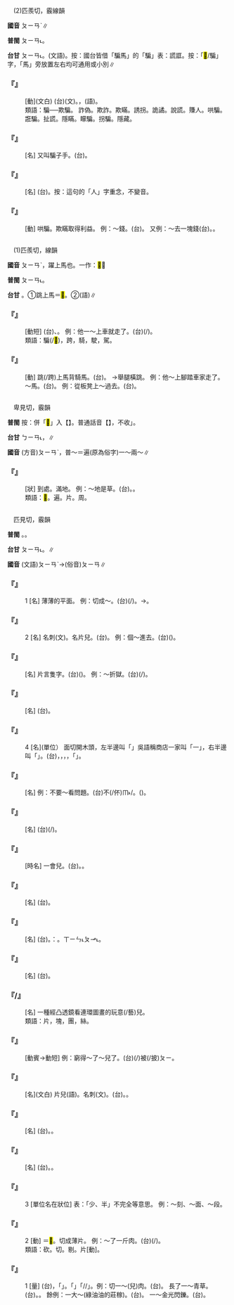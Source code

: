 
=={{ruby|騙|ㄆㄧㄢˋ}}==

　(2)匹羨切，霰線韻

'''國音''' <rt>ㄆㄧㄢˋ</rt>∥

'''普閩''' <rt>ㄆㄧㄢ˪</rt>。

'''台甘''' <rt>ㄆㄧㄢ˪</rt>。(文語)。按：國台皆借「騙馬」的「騙」表：謊誆。按：「<mark>&#xf9074;</mark>/騙」字，「馬」旁放置左右均可通用或小別∥

    

==='''『{{ruby|誆|ㄎㄨㄤ}}{{ruby|騙|ㄆㄧㄢˋ}}』'''===
: [動](文白) (台)(文){{ruby|誆|ㄍㆲ˪}}{{ruby|騙|ㄆㄧㄢ˪}}。{{ruby|諞|ㄅㄧㄢˋ}}，{{ruby|瞞|ㄇㄨㄚˊ}}(語)。
:類語：騙──欺騙。 詐偽。欺詐。欺瞞。誘拐。詭譎。說謊。賺人。哄騙。誑騙。扯謊。隱瞞。矇騙。拐騙。隱藏。
:
    

==='''『{{ruby|騙|ㄆㄧㄢˋ}}{{ruby|子|·ㄗˇ}}』'''===
: [名] 又叫騙子手。(台){{ruby|拐|ㄍㄨㄞˋ}}{{ruby|通|ㄊㆲ}}{{ruby|仔|ㄚ}}。
    

==='''『{{ruby|騙|ㄆㄧㄢˋ}}{{ruby|局|ㄐㄩˊ}}』'''===
: [名] (台){{ruby|騙|ㄆㄧㄢ˪}}{{ruby|人|ㄌㄤˊ}}{{ruby|丌|·ㆥˊ}}{{ruby|設|ㄒㄧㄚㆵ}}{{ruby|計|ㄍㆤ˪}}。按：這句的「人」字重念，不變音。
    

==='''『{{ruby|騙|ㄆㄧㄢˋ}}』'''===
: [動] 哄騙。欺瞞取得利益。 例：～錢。(台){{ruby|騙|ㄆㄧㄢ˪}}{{ruby|錢|ㄐㆪˊ}}。 又例：～去一塊錢(台){{ruby|騙|ㄆㄧㄢ˪}}{{ruby|去|ㄎㄧ˪}}{{ruby|一|ㄐㄧㆵ ͘}}{{ruby|棵|ㄎㆦ}}{{ruby|銀|ㆣㄨㄣˊ}}{{ruby|/|ㆣㄧㄣˊ}}。{{ruby|諞|ㄅㄧㄢˋ}}{{ruby|我|ㆣㄨㄚˋ}}{{ruby|一|ㄐㄧㆵ ͘}}{{ruby|棵|ㄎㆦ}}{{ruby|銀|ㆣㄧㄣˊ}}{{ruby|/|ㆣㄨㄣˊ}}。
    

=={{ruby|騙|ㄆㄧㄢˋ}}==

　(1)匹羨切，線韻

'''國音''' <rt>ㄆㄧㄢˋ</rt>，躍上馬也。一作：<mark>&#xf9074;</mark>∥

'''普閩''' <rt>ㄆㄧㄢ˪</rt>。

'''台甘''' {{ruby|(文)|ㄆㄧㄢ˪}}。①跳上馬＝<mark>&#xf9074;</mark>。②{{ruby|誆|ㄎㆲ˪}}{{ruby|/|ㄍㆲ˪}}{{ruby|騙|ㄆㄧㄢ˪}}(語)∥

    

==='''『{{ruby|騙|ㄆㄧㄢˋ}}{{ruby|腿|ㄊㄨㄟˇ}}{{ruby|兒|ㄦ}}』'''===
: [動短] (台){{ruby|一|ㄐㄧㆵ ͘}}{{ruby|爿|ㄅㄧㄥˊ}}{{ruby|骹|ㄎㄚ}}{{ruby|舉|ㆣㄧㄚㆷ ͘}}{{ruby|高|ㄍㄨㄢˊ}}{{ruby|跨|ㄏㆩ˫}}{{ruby|過|ㄍㆤ˪}}{{ruby|/|ㄍㄨㆤ˪}}{{ruby|去|ㄎㄧ˪}}{{ruby|騎|ㄎㄧㄚˊ}}{{ruby|<mark>&#xffa4f;</mark>|ㄉㄧㆰ˪}}{{ruby|牛|ㆣㄨˊ}}、{{ruby|馬|ㆠㆤˋ}}{{ruby|骹|ㄎㄚ}}{{ruby|脊|ㄐㄧㄚㆷ}}{{ruby|或|ㄧㄚㆷ ͘}}{{ruby|是|ㄒㄧ˫}}{{ruby|自|ㄗㄨ˫}}{{ruby|轉|ㄗㄨㄢˋ}}{{ruby|車|ㄑㄧㄚ}}{{ruby|頂|ㄉㄧㄥˋ}}。 例：他一～上車就走了。(台){{ruby|伊|ㄧ}}{{ruby|跨|ㄏㆩ˫}}{{ruby|起|ㄎㄧ˪}}{{ruby|去|·ㄎㄧ˪}}{{ruby|→|ㄌㄧ}}{{ruby|車|ㄑㄧㄚ}}{{ruby|頂|ㄉㄧㄥˋ}}{{ruby|著|ㄉㄧㄜㆷ}}(/{{ruby|都|ㄉㄜ˫}}){{ruby|去|ㄎㄧ˪}}{{ruby|喇|ㄌㄚ˪}}。
:類語：騙(/<mark>&#xf9074;</mark>)，跨，騎，駛，駕。
:
    

==='''『{{ruby|騙|ㄆㄧㄢˋ}}』'''===
: [動] 跳(/跨)上馬背騎馬。(台){{ruby|跳|ㄊㄧㄠ˪}}{{ruby|上|ㄐㄧㆫ˫}}{{ruby|/|ㄐㄧㆧ˫}}{{ruby|馬|ㆠㆤˋ}}{{ruby|骹|ㄎㄚ}}{{ruby|脊|ㄐㄧㄚㆷ}}{{ruby|騎|ㄎㄧㄚˊ}}{{ruby|馬|ㆠㆤˋ}}。 →舉腿橫跳。 例：他～上腳踏車家走了。～馬。(台){{ruby|跳|ㄊㄧㄠ˪}}{{ruby|跨|ㄏㆩ˫}}{{ruby|起|ㄎㄧ˪}}{{ruby|去|ㄎㄧˋ}}{{ruby|馬|ㆠㆤˋ}}{{ruby|骹|ㄎㄚ}}{{ruby|脊|ㄐㄧㄚㆷ}}。 例：從板凳上～過去。(台){{ruby|跨|ㄏㆩ˫}}{{ruby|過|ㄍㆤ˪}}{{ruby|/|ㄍㄨㆤ˪}}{{ruby|椅|ㄧˋ}}{{ruby|條|ㄌㄧㄠˊ}}。
    

=={{ruby|<mark>&#xffbe7;</mark>|ㄆㄧㄢˋ}}==

　卑見切，霰韻

'''普閩''' 按：併「<mark>&#xffbe7;</mark>」入【{{ruby|遍|ㄅㄧㄢˋ}}】。普通話音【{{ruby|<mark>&#xffbe7;</mark>|ㄅㄧㄢˋ}}】，不收{{ruby|「|ㄆㄧㄢˋ}}」。

'''台甘''' <rt>ㄅㄧㄢ˪</rt>{{ruby|→|ㄆㄧㄢ˪}}，{{ruby|普|ㄆㆦˋ}}{{ruby|<mark>&#xffbe7;</mark>|ㄆㄧㄢ˪}}∥

'''國音''' (方音)<rt>ㄆㄧㄢˋ</rt>，普～{{ruby|。|ㄅㄧㄢˋ}}＝遍(原為俗字)一～兩～∥

    

==='''『{{ruby|<mark>&#xffbe7;</mark>|ㄆㄧㄢˋ}}』'''===
: [狀] 到處。滿地。 例：～地是草。(台){{ruby|滿|ㄇㄨㄚˋ}}{{ruby|四|ㄒㄧ˪}}{{ruby|界|ㄍㆤ˪}}{{ruby|/|ㄍㄨㆤ˪}}{{ruby|攏|ㄌㆲˋ}}{{ruby|是|ㄒㄧ˫}}{{ruby|草|ㄘㄠˋ}}。{{ruby|一|ㄐㄧㆵ ͘}}{{ruby|四|ㄒㄧ˪}}{{ruby|過|ㄍㆤ˪}}{{ruby|/|ㄍㄨㆤ˪}}{{ruby|全|ㄗㄨㄢˊ}}{{ruby|草|ㄘㄠˋ}}{{ruby|仔|ㄚ}}{{ruby|了|ㄌㄧㄠˋ}}{{ruby|了|ㄌㄧㄠˋ}}。
:類語：<mark>&#xffbe7;</mark>。遍。片。周。
:
    

=={{ruby|片|ㄆㄧㄢˋ}}==

　匹見切，霰韻

'''普閩''' {{ruby|(文)|ㄆㄧㄢ˪}}。{{ruby|(白)|ㄆㆪ˪}}。

'''台甘''' <rt>ㄆㄧㄢ˪</rt>。{{ruby|(語)|ㄆㆪ˪}}∥

'''國音''' (文語)<rt>ㄆㄧㄢˋ</rt>→(俗音)<rt>ㄆㄧㄢ</rt>∥

    

==='''『{{ruby|片|ㄆㄧㄢˋ}}{{ruby|兒|ㄦ}}』'''===
:1  [名] 薄薄的平面。 例：切成～。(台){{ruby|切|ㄑㄧㄚㆵ}}{{ruby|做|ㄗㄨㆤ˪}}{{ruby|/|ㄗㄜ˪}}{{ruby|一|ㄐㄧㆵ ͘}}{{ruby|片|ㄆㆪ˪}}{{ruby|一|ㄐㄧㆵ ͘}}{{ruby|片|ㄆㆪ˪}}{{ruby|薄|ㄅㄜㆷ ͘}}{{ruby|薄|ㄅㄜㆷ ͘}}(/{{ruby|薄|ㄅㄜㆷ ͘}}{{ruby|薄|ㄅㄜㆷ ͘}}{{ruby|一|ㄐㄧㆵ ͘}}{{ruby|片|ㄆㆪˋ}}{{ruby|一|ㄐㄧㆵ ͘}}{{ruby|片|ㄆㆪ˪}})。→{{ruby|切|ㄑㄧㄚㆵ}}{{ruby|做|ㄗㄨㆤ˪}}{{ruby|/|ㄗㄜ˪}}{{ruby|片|ㄆㆪ˪}}。
    

==='''『{{ruby|片|ㄆㄧㄢˋ}}{{ruby|兒|ㄦ}}』'''===
:2  [名] 名刺(文)。名片兒。(台){{ruby|名|ㆠㄧㄥˊ}}{{ruby|刺|ㄑㄧ˪}}。 例：{{ruby|遞|ㄉㄧˋ}}個～進去。(台){{ruby|交|ㄍㄠ}}{{ruby|出|ㄘㄨㆵ}}{{ruby|名|ㆠㄧㄥˊ}}{{ruby|刺|ㄑㄧ˪}}({{ruby|<mark>&#xffa49;</mark>|ㆠㆤㆷ}}{{ruby|/|ㆠㄨㆤㆷ}}{{ruby|求|ㄍㄧㄨˊ}}{{ruby|見|ㄍㆪ˪}}{{ruby|面|ㆠㄧㄣ˫}})。
    

==='''『{{ruby|片|ㄆㄧㄢˋ}}{{ruby|言|ㄧㄢˊ}}』'''===
: [名] 片言隻字。(台){{ruby|一|ㄐㄧㆵ ͘}}{{ruby|半|ㄅㄨㆩ˪}}{{ruby|句|ㄍㄨ˪}}({{ruby|好|ㄏㄜˋ}}){{ruby|話|ㄨㆤ˫}}。 例：～折獄。(台){{ruby|簡|ㄍㄢ}}{{ruby|捷|ㄐㄧㄚㆵ ͘}}{{ruby|一|ㄐㄧㆵ ͘}}{{ruby|句|ㄍㄨ˪}}{{ruby|著|ㄉㄧㄜㆷ}}(/{{ruby|都|ㄉㄜ˫}}){{ruby|會|ㄨㆤ˫}}{{ruby|/|ㆤ˫}}{{ruby|得|ㄉㄧㆤㆶ}}{{ruby|/|ㄉㄧㆵ}}{{ruby|通|ㄊㄤ}}{{ruby|斷|ㄉㄨㄢ˪}}{{ruby|案|ㄢ˪}}{{ruby|判|ㄆㄨㆩ˪}}{{ruby|決|ㄍㄨㄚㆵ}}{{ruby|清|ㄑㄧㄥ}}{{ruby|楚|ㄘㄜˋ}}。
    

==='''『{{ruby|薄|ㄅㄛˊ}}{{ruby|/|ㄅㄠˊ}}{{ruby|片|ㄆㄧㄢˋ}}』'''===
: [名] (台){{ruby|薄|ㄅㄜㆷ ͘}}{{ruby|片|ㄆㆪ˪}}。
    

==='''『{{ruby|片|ㄆㄧㄢˋ}}』'''===
:4  [名](單位） {{ruby|縱|ㄗㄨㄥ}}面切開木頭，左半邊叫「{{ruby|爿|ㄑㄧㄤˊ}}{{ruby|/|ㄅㄢˋ}}」吳語稱商店一家叫「一{{ruby|爿|ㄅㄢˋ}}」，右半邊叫「{{ruby|片|ㄆㄧㄢˋ}}」。(台){{ruby|一|ㄐㄧㆵ ͘}}{{ruby|塊|ㄉㆤ˪}}{{ruby|柴|ㄘㄚˊ}}，{{ruby|剖|ㄆㄨㄚ˪}}{{ruby|做|ㄗㄜ˪}}{{ruby|/|ㄗㄨㆤ˪}}{{ruby|對|ㄉㄨㄧ˪}}{{ruby|半|ㄅㄨㆩ˪}}，{{ruby|倒|ㄉㄜˋ}}{{ruby|爿|ㄅㄧㄥˊ}}，{{ruby|叫|ㄍㄧㄜ˪}}{{ruby|做|ㄗㄜ˪}}{{ruby|/|ㄗㄨㆤ˪}}{{ruby|爿|ㄅㄧㄥˊ}}，{{ruby|正|ㄐㄧㆩ˪}}{{ruby|爿|ㄅㄧㄥˊ}}{{ruby|叫|ㄍㄧㄜ˪}}{{ruby|做|ㄗㄨㆤ˪}}{{ruby|/|ㄗㄜ˪}}「{{ruby|片|ㄆㄧㄢ˪}}{{ruby|/|ㄆㆪ˪}}」。
    

==='''『{{ruby|片|ㄆㄧㄢˋ}}{{ruby|面|ㄇㄧㄢˋ}}』'''===
: [名] 例：不要～看問題。(台)不(/伓)<rt>ㆬ˫</rt>{{ruby|通|ㄊㄤ}}{{ruby|看|ㄎㄨㆩ˪}}{{ruby|孤|ㄍㆦ}}{{ruby|一|ㄐㄧㆵ ͘}}{{ruby|爿|ㄅㄧㄥˊ}}/{{ruby|歸|ㄍㄨㄧ}}{{ruby|爿|ㄅㄧㄥˊ}}。({{ruby|雙|ㄒㄧㄤ}}{{ruby|爿|ㄅㄧㄥˊ}}{{ruby|則|ㄐㄧㄚㆷ}}{{ruby|是|ㄒㄧ˫}}{{ruby|整|ㄐㄧㄥˋ}}{{ruby|個|ㄍㄜ˪}})。
    

==='''『{{ruby|片|ㄆㄧㄢˋ}}{{ruby|段|ㄉㄨㄢˋ}}』'''===
: [名] (台){{ruby|無|ㆠㄜˊ}}{{ruby|完|ㄨㄢˊ}}{{ruby|全|ㄗㄨㄢˊ}}{{ruby|丌|·ㆥˊ}}{{ruby|一|ㄐㄧㆵ ͘}}{{ruby|小|ㄒㄧㄜˋ}}{{ruby|節|ㄗㄚㆵ}}(/{{ruby|段|ㄉㄨㆩ˫}})。
    

==='''『{{ruby|片|ㄆㄧㄢˋ}}{{ruby|刻|ㄎㄜˋ}}』'''===
: [時名] 一會兒。(台){{ruby|無|ㆠㄜˊ}}{{ruby|長|ㄉㆭˊ}}{{ruby|丌|·ㆥˊ}}{{ruby|時|ㄒㄧˊ}}{{ruby|間|ㄍㄢ}}。{{ruby|一|ㄐㄧㆵ ͘}}{{ruby|霎|ㄉㄧㄚㆴ ͘}}{{ruby|久|ㄍㄨˋ}}{{ruby|仔|ㄚ}}。
    

==='''『{{ruby|鐵|ㄊㄧㄝˇ}}{{ruby|片|ㄆㄧㄢˋ}}{{ruby|子|·ㄗˇ}}』'''===
: [名] (台){{ruby|鐵|ㄊㄧㆷ}}{{ruby|鉼|ㄆㄧㆩˋ}}。
    

==='''『{{ruby|明|ㄇㄧㄥˊ}}{{ruby|信|ㄒㄧㄣˋ}}{{ruby|片|ㄆㄧㄢˋ}}』'''===
: [名] (台){{ruby|光|ㄍㆭ}}{{ruby|批|ㄆㆤ}}{{ruby|/|ㄆㄨㆤ}}。{{ruby|對|ㄉㄨㄧ˪}}：{{ruby|密|ㆠㄚㆵ ͘}}{{ruby|批|ㄆㆤ}}{{ruby|/|ㄆㄨㆤ}}。{{ruby|→|ㆠㄧㄥˊ}}<rt>ㄒㄧㄣ˪</rt><rt>ㄆㆪ˪</rt>。
    

==='''『{{ruby|洋|ㄧㄤˊ}}{{ruby|鐵|ㄊㄧㄝˇ}}{{ruby|片|ㄆㄧㄢˋ}}』'''===
: [名] (台){{ruby|亞|ㄚ}}{{ruby|鉛|ㄧㄢˊ}}{{ruby|鉼|ㄆㄧㆩˋ}}。
    

==='''『{{ruby|拉|ㄌㄚ}}{{ruby|洋|ㄧㄤˊ}}{{ruby|片|ㄆㄧㄢˋ}}/{{ruby|拉|ㄌㄚ}}{{ruby|洋|ㄧㄤˊ}}{{ruby|片|ㄆㄧㄢˋ}}{{ruby|兒|ㄦ}}』'''===
: [名] 一種經凸透鏡看連環圖畫的玩意(/藝)兒。
:類語：片，塊，團，絲。
:
    

==='''『{{ruby|披|ㄆㄧ}}{{ruby|片|ㄆㄧㄢˋ}}』'''===
: [動賓→動短] 例：窮得～了～兒了。(台){{ruby|窮|ㄍㄧㄥˊ}}(/{{ruby|散|ㄙㄢ˪}}){{ruby|<mark>&#xffa42;</mark>|ㄍㄚㆷ}}被(/披)<rt>ㄆㄧ</rt>{{ruby|<mark>&#xffc4f;</mark>|ㄇㄨㄚ˫}}{{ruby|布|ㄅㆦ˪}}{{ruby|袋|ㄉㆤ˫}}{{ruby|做|ㄗㄨㆤ˪}}{{ruby|/|ㄗㄜ˪}}{{ruby|乞|ㄎㄧㆵ}}{{ruby|食|ㄐㄧㄚㆷ ͘}}。
    

==='''『{{ruby|名|ㄇㄧㄥˊ}}{{ruby|片|ㄆㄧㄢˋ}}』'''===
: [名](文白) 片兒(語)。名刺(文)。(台){{ruby|名|ㆠㄧㄥˊ}}{{ruby|刺|ㄑㄧ˪}}。{{ruby|名|ㄇㄧㄚˊ}}{{ruby|片|ㄆㆪ˪}}。
    

==='''『{{ruby|木|ㄇㄨˋ}}{{ruby|片|ㄆㄧㄢˋ}}』'''===
: [名] (台){{ruby|柴|ㄔㄚˊ}}{{ruby|爿|ㄅㄧㄥˊ}}。{{ruby|細|ㄙㄨㆤ˪}}{{ruby|/|ㄙㆥ˪}}{{ruby|塊|ㄉㆤ˪}}{{ruby|枋|ㄅㄤ}}{{ruby|仔|ㄚ}}。
    

==='''『{{ruby|肉|ㄖㄡˋ}}{{ruby|片|ㄆㄧㄢˋ}}』'''===
: [名] (台){{ruby|薄|ㄅㄜㆷ ͘}}{{ruby|肉|ㆠㄚㆷ}}。{{ruby|肉|ㆠㄚㆷ}}{{ruby|片|ㄆㆪ˪}}。
    

==='''『{{ruby|片|ㄆㄧㄢˋ}}』'''===
:3  [單位名在狀位] 表：「少、半」不完全等意思。 例：～刻、～面、～段。
    

==='''『{{ruby|片|ㄆㄧㄢˋ}}』'''===
:2  [動] ＝<mark>&#xffc4d;</mark>。切成薄片。 例：～了一斤肉。(台){{ruby|<mark>&#xffc4e;</mark>|ㄆㄨㆤ}}(/{{ruby|<mark>&#xf9073;</mark>|ㄌㄧㄜˊ}}){{ruby|一|ㄐㄧㆵ ͘}}{{ruby|斤|ㄍㄧㄣ}}{{ruby|/|ㄍㄨㄣ}}{{ruby|肉|ㆠㄚㆷ}}。
:類語：砍。切。剔。片[動]。
:
    

==='''『{{ruby|片|ㄆㄧㄢˋ}}』'''===
:1  [量] (台){{ruby|平|ㄅㆥˊ}}{{ruby|/|ㄅㆪˊ}}{{ruby|面|ㆠㄧㄣ˫}}{{ruby|薄|ㄅㄜㆷ ͘}}{{ruby|薄|ㄅㄜㆷ ͘}}{{ruby|或|ㄧㄚㆷ ͘}}{{ruby|有|ㄨ˫}}{{ruby|相|ㄒㄧㄤ}}{{ruby|當|ㄉㆲ}}{{ruby|丌|·ㆥˊ}}{{ruby|面|ㆠㄧㄢ˫}}{{ruby|積|ㄐㄧㆤㆶ}}{{ruby|丌|·ㆥˊ}}，{{ruby|用|ㄧㆲ˫}}{{ruby|/|ㄧㄥ˪}}「{{ruby|片|ㄆㄧㄢˋ}}」{{ruby|做|ㄗㄨㆤ˪}}{{ruby|/|ㄗㄜ˪}}{{ruby|量|ㄌㄧㆲ˫}}{{ruby|詞|ㄙㄨˊ}}。{{ruby|台|ㄉㄞˊ}}{{ruby|語|ㆣㄨˋ}}{{ruby|/|ㆣㄧˋ}}{{ruby|分|ㄅㄨㄣ}}{{ruby|為|ㄨㄧˊ}}「{{ruby|片|ㄆㆪ˪}}」{{ruby|及|ㄍㄚㆴ}}「{{ruby|片|ㄆㄧㄢ˪}}/{{ruby|遍|ㄆㄧㄢ˪}}{{ruby|←|ㄅㄧㄢ˪}}/{{ruby|<mark>&#xf9062;</mark>|ㄆㄧㄢ˪}}」。例：切一～(兒)肉。(台){{ruby|切|ㄑㄧㄚㆵ}}{{ruby|一|ㄐㄧㆵ ͘}}{{ruby|片|ㄆㆪ˪}}{{ruby|肉|ㆠㄚㆷ}}。 長了一～青草。(台){{ruby|發|ㄏㄨㄚㆵ}}{{ruby|歸|ㄍㄨㄧ˫}}{{ruby|遍|ㄆㄧㄢ˪}}{{ruby|丌|·ㆥˊ}}{{ruby|青|ㄘㆥ}}{{ruby|/|ㄑㆪ}}{{ruby|草|ㄘㄠˋ}}。{{ruby|歸|ㄍㄨㄧ}}{{ruby|遍|ㄆㄧㄢ˪}}{{ruby|攏|ㄌㆲˋ}}{{ruby|是|ㄒㄧ˫}}{{ruby|草|ㄘㄠˋ}}{{ruby|仔|ㄚ}}。 餘例：一大～(綠油油的莊稼)。(台){{ruby|滿|ㄇㄨㄚˋ}}{{ruby|遍|ㄆㄧㄢ˪}}{{ruby|/|ㄅㄧㄢ˪}}。 一～金光閃鑠。(台){{ruby|歸|ㄍㄨㄧ˫}}{{ruby|遍|ㄆㄧㄢ˪}}{{ruby|金|ㄍㄧㆬ}}{{ruby|閃|ㄒㄧㆷ}}{{ruby|閃|ㄒㄧㆷ}}。
    
